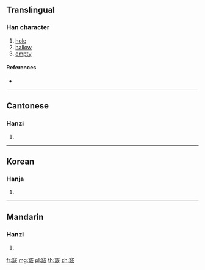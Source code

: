 {{character info/new}}
==Translingual==

===Han character===
{{Han char|rn=116|rad=穴|as=12|sn=17|four=30982|canj=JCGFO}}

# [[hole]]
# [[hallow]]
# [[empty]]

====References====
* {{Han ref|kx=0868.250|dkj=25655|dj=1297.320|hdz=42741.180|uh=7ABE|ud=31422|bh=EDB7|bd=60855}}

----

==Cantonese==

===Hanzi===
{{yue-hanzi|jyut=|y=fo1, fun2}}

# {{defn|lang=yue|sort=穴12}}

----

==Korean==

===Hanja===
{{ko-hanja|hangeul=관|eumhun=|rv=gwan|mr=kwan|y=kwan}}

# {{defn|lang=ko|sort=穴12}}

----

==Mandarin==

===Hanzi===
{{cmn-hanzi|pin=[[cuān]] ([[cuan1]]), [[kuǎn]] ([[kuan3]])|wg=ts'uan<sup>1</sup>, k'uan<sup>3</sup>}}

# {{defn|lang=cmn|sort=穴12}}

[[fr:窾]]
[[mg:窾]]
[[pl:窾]]
[[th:窾]]
[[zh:窾]]